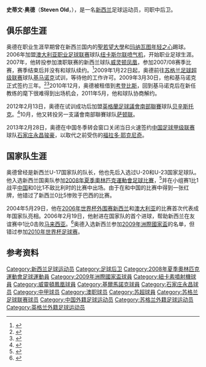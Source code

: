 {{noteta|G1=足球}}{{infobox Football biography
| name        = 史蒂文·奥德<br>Steven Old
| image             = 
| caption           = 
| fullname          = Steven David Old
| height            = {{Height|m=1.91|precision=0}}
| position          = [[后卫_(足球)|中后卫]]
| birth_date       = {{birth date and age|1986|2|17|df=y}}
| birth_place = {{flagicon|NZL}}[[新西兰|新西兰]][[北帕莫斯顿|北帕莫斯顿]]
| death_date       = 
| currentclub       = 
| clubnumber        =  
| youthyears1       =            |youthclubs1 = 
| youthyears2       =            |youthclubs2 = 
| years1            = 2004–2005 |caps1 = 44  |goals1 = 5  |clubs1 = {{flagicon|NZL}}[[聖若望大學|聖若望大學]]
| years2            = 2005–2006 |caps2 = 19  |goals2 = 1  |clubs2 = {{flagicon|NZL}}[[玛纳瓦图年轻之心足球俱乐部|玛纳瓦图年轻之心]]
| years3            = 2006–2007 |caps3 = 9   |goals3 = 0  |clubs3 = {{flagicon|AUS}}[[纽卡斯尔联喷气机足球俱乐部|纽卡斯尔联喷气机]]
| years4            = 2007–2008 |caps4 = 16  |goals4 = 1  |clubs4 = {{flagicon|NZL}}[[威灵顿凤凰足球俱乐部|威灵顿凤凰]]
| years6            = 2009–2011 |caps6 = 11  |goals6 = 0  |clubs6 = {{flagicon|SCO}}[[基马诺克足球俱乐部|基马诺克]]
| years7            = 2010       |caps7 = 4   |goals7 = 0  |clubs7 =  → {{flagicon|SCO}}[[考登比斯足球俱乐部|考登比斯]] (租借)
| years8            = 2012       |caps8 = 8   |goals8 = 1  |clubs8 = {{flagicon|ENG}}[[Basingstoke_Town_F.C.|贝辛斯托克]]
| years9            = 2012       |caps9 = 10   |goals9 = 0  |clubs9 = {{flagicon|ENG}}[[Sutton_United_F.C.|萨顿联]]
| years10           = 2013     |caps10 = 29   |goals10 = 1  |clubs10 ={{flagicon|CHN}} [[石家庄永昌骏豪足球俱乐部|石家庄骏豪]]
| totalcaps         =                 |totalgoals = 
| nationalyears1    = 2003                |nationalcaps1 = 12    |nationalgoals1 = 4    |nationalteam1 ={{flagicon|NZL}}新西兰U-17
| nationalyears2    =  2005               |nationalcaps2 = 3    |nationalgoals2 = 0    |nationalteam2 ={{flagicon|NZL}}新西兰U-20
| nationalyears3    = 2008            |nationalcaps3 = 15   |nationalgoals3 = 3  |nationalteam3 ={{flagicon|NZL}}新西兰U-23
| nationalyears4    = 2004–     |nationalcaps4 = 17  |nationalgoals4 = 1  |nationalteam4 ={{flagicon|NZL}}[[新西兰国家足球队|新西兰]]
| manageryears1     = 
| managerclubs1     = 
| club-update       = 2013年3月1日
| nationalteam-update  =2013年3月1日
}}
'''史蒂文·奥德'''（'''Steven Old'''，{{bd|1986年|2月17日|catIdx=Old, Steven David}}），是一名[[新西兰|新西兰]]足球运动员，司职中后卫。

==俱乐部生涯==
奥德在职业生涯早期曾在新西兰国内的[[聖若望大學|聖若望大學]]和[[玛纳瓦图年轻之心足球俱乐部|玛纳瓦图年轻之心]]踢球。2006年加盟[[澳大利亚职业足球联赛|澳大利亚职业足球联赛]]球队[[纽卡斯尔联喷气机足球俱乐部|纽卡斯尔联喷气机]]，开始职业足球生涯。2007年，他转投参加澳职联赛的新西兰球队[[威灵顿凤凰足球俱乐部|威灵顿凤凰]]，参加2007/08赛季比赛，赛季结束后并没有和球队续约。<ref>{{cite web|url=http://www.foxsports.com.au/story/0,8659,23458806-5000940,00.html|title=Phoenix snare Hearfield from Jets|accessdate=2008-04-26|date=31 March 2008|publisher=Fox体育|deadurl=yes|archiveurl=https://web.archive.org/web/20091029004700/http://www.foxsports.com.au/story/0,8659,23458806-5000940,00.html|archivedate=2009-10-29}}</ref>2009年1月22日起，奥德前往[[苏格兰足球超级联赛|苏格兰足球超级联赛]]球队[[基马诺克足球俱乐部|基马诺克]]试训，等待他的工作许可。2009年3月30日，他和基马诺克正式签约三年。<ref>{{cite web|url=http://www.kilmarnockfc.premiumtv.co.uk/page/News/NewsDetail/0,,10291~1607420,00.html|title=Steven Old|accessdate=2009-03-31|date=31 March 2009|publisher=[[基马诺克足球俱乐部|基马诺克足球俱乐部]]|archive-url=https://web.archive.org/web/20090417073601/http://www.kilmarnockfc.premiumtv.co.uk/page/News/NewsDetail/0,,10291~1607420,00.html|archive-date=2009-04-17|dead-url=yes}}</ref><ref>{{cite web|url=http://news.bbc.co.uk/sport1/hi/football/teams/k/kilmarnock/7973826.stm|title=Kilmarnock complete defender deal|accessdate=2009-03-31|date=31 March 2009|publisher=BBC体育|archive-date=2009-04-03|archive-url=https://web.archive.org/web/20090403161549/http://news.bbc.co.uk/sport1/hi/football/teams/k/kilmarnock/7973826.stm|dead-url=no}}</ref>2010年12月，奥德被租借到[[考登比斯足球俱乐部|考登比斯]]，回到基马诺克后在新任教练的麾下很难得到出场机会，2011年5月，他和球队协商解约。

2012年2月13日，奥德在试训成功后加盟[[英格蘭足球議會南部聯賽|英格蘭足球議會南部聯賽]]球队[[Basingstoke_Town_F.C.|贝辛斯托克]]。<ref>{{cite news|url=http://www.basingstoketown.net/first-team/first-team-news/628-frank-on-salisbury-losing-angus-and-a-new-signing-.html|title=Frank on Salisbury, Losing Angus, and a New Signing|date=13 February 2012|publisher=Basingstoke Town F.C.|accessdate=25 February 2012|deadurl=yes|archiveurl=https://web.archive.org/web/20120223195920/http://www.basingstoketown.net/first-team/first-team-news/628-frank-on-salisbury-losing-angus-and-a-new-signing-.html|archivedate=2012年2月23日}}</ref>10月，他又转投另一支議會南部聯賽球队[[Sutton_United_F.C.|萨顿联]]。

2013年2月28日，奥德在中国冬季转会窗口关闭当日火速签约[[中国足球甲级联赛|中国足球甲级联赛]]球队[[石家庄永昌骏豪足球俱乐部|石家庄永昌骏豪]]，以取代之前受伤的[[福拉多·耶克尼奇|福拉多·耶克尼奇]]。

==国家队生涯==
奥德曾经是新西兰U-17国家队的队长，他也先后入选过U-20和U-23国家足球队。他入选新西兰国奥队参加[[2008年夏季奧林匹克運動會足球比賽|2008年夏季奧林匹克運動會足球比賽]]，<ref>{{cite news |title = Olympic Football Squads Named |url = http://www.olympic.org.nz/Article.aspx?Mode=1&ID=6019 |publisher = New Zealand Olympic Committee |date = 4 July 2008 |accessdate = 2008-07-04 |archive-date = 2008-07-05 |archive-url = https://web.archive.org/web/20080705171737/http://www.olympic.org.nz/Article.aspx?Mode=1&ID=6019 |dead-url = yes }}</ref>并在小组赛1比1战平[[中国国奥队|中国]]和0比1不敌比利时的比赛中出场。由于在和中国的比赛中得到一张红牌，他错过了新西兰0比5惨败于巴西的比赛。

2004年5月29日，他在[[2006年世界杯外围赛|2006年世界杯外围赛]][[新西兰国家足球队|新西兰]]和[[澳大利亚国家足球队|澳大利亚]]的比赛首次代表成年国家队亮相。2006年2月19日，他射进在国家队的首个进球，帮助新西兰在友谊赛中1比0击败[[马来西亚国家足球队|马来西亚]]。<ref name="agoal">{{cite web|url=http://www.ultimatenzsoccer.com/NZRepSoccer/id1842.htm|title=A-International Scorers – Overall|author=|publisher=The Ultimate New Zealand Soccer Website|date=|accessdate=2008-07-25|archive-date=2009-06-15|archive-url=https://www.webcitation.org/5hY1IXOg2?url=http://www.ultimatenzsoccer.com/NZRepSoccer/id1842.htm|dead-url=no}}</ref>奥德入选新西兰参加[[2009年洲際國家盃|2009年洲際國家盃]]的名单，但错过参加[[2010年世界杯足球赛|2010年世界杯足球赛]]。

==参考资料==
{{reflist}}

{{2008年奥运会男子足球新西兰参赛名单}}
{{2013年中甲分类名单骏豪}}

{{DEFAULTSORT:Steven Old}}
[[Category:新西兰足球运动员|Category:新西兰足球运动员]]
[[Category:足球后卫|Category:足球后卫]]
[[Category:2008年夏季奧林匹克運動會足球運動員|Category:2008年夏季奧林匹克運動會足球運動員]]
[[Category:2009年洲際國家盃球員|Category:2009年洲際國家盃球員]]
[[Category:紐卡素噴射機球員|Category:紐卡素噴射機球員]]
[[Category:威靈頓鳳凰球員|Category:威靈頓鳳凰球員]]
[[Category:基爾馬諾克球員|Category:基爾馬諾克球員]]
[[Category:石家庄永昌球员|Category:石家庄永昌球员]]
[[Category:中甲球员|Category:中甲球员]]
[[Category:澳职球员|Category:澳职球员]]
[[Category:苏超球員|Category:苏超球員]]
[[Category:苏格兰足球联赛球员|Category:苏格兰足球联赛球员]]
[[Category:中国外籍足球运动员|Category:中国外籍足球运动员]]
[[Category:苏格兰外籍足球运动员|Category:苏格兰外籍足球运动员]]
[[Category:英格兰外籍足球运动员|Category:英格兰外籍足球运动员]]
